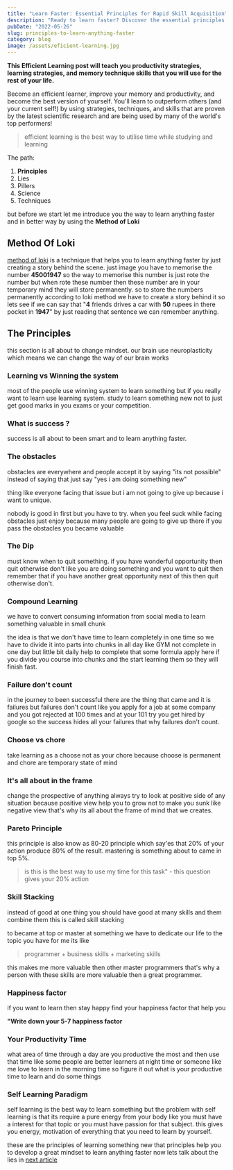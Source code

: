 ```yaml
---
title: "Learn Faster: Essential Principles for Rapid Skill Acquisition"
description: "Ready to learn faster? Discover the essential principles for rapid skill acquisition and start accelerating your learning journey. Unlock your potential and achieve success in record time."
pubDate: "2022-05-26"
slug: principles-to-learn-anything-faster
category: blog
image: /assets/eficient-learning.jpg
---
```



**This Efficient Learning post will teach you productivity strategies, learning strategies, and memory technique skills that you will use for the rest of your life.**

Become an efficient learner, improve your memory and productivity, and become the best version of yourself. You'll learn to outperform others (and your current self!) by using strategies, techniques, and skills that are proven by the latest scientific research and are being used by many of the world's top performers!

> efficient learning is the best way to utilise time while studying and learning

The path:

1. **Principles**
2. Lies
3. Pillers
4. Science
5. Techniques

but before we start let me introduce you the way to learn anything faster and in better way by using the **Method of Loki**

## Method Of Loki

[method of loki](https://numenta.com/blog/2017/08/29/method-of-loci/#:~:text=The%20method%20of%20loci%20is,%2C%20words%2C%20faces%2C%20etc.) is a technique that helps you to learn anything faster by just creating a story behind the scene. just image you have to memorise the number **45001947** so the way to memorise this number is just rote the number but when rote these number then these number are in your temporary mind they will store permanently. so to store the numbers permanently according to loki method we have to create a story behind it so lets see if we can say that "**4** friends drives a car with **50** rupees in there pocket in **1947**" by just reading that sentence we can remember anything.

## The Principles

this section is all about to change mindset. our brain use neuroplasticity which means we can change the way of our brain works

### Learning vs Winning the system

most of the people use winning system to learn something but if you really want to learn use learning system. study to learn something new not to just get good marks in you exams or your competition.

### What is success ?

success is all about to been smart and to learn anything faster.

### The obstacles

obstacles are everywhere and people accept it by saying "its not possible" instead of saying that just say "yes i am doing something new"

thing like everyone facing that issue but i am not going to give up because i want to unique.

nobody is good in first but you have to try. when you feel suck while facing obstacles just enjoy because many people are going to give up there if you pass the obstacles you became valuable

### The Dip

must know when to quit something. if you have wonderful opportunity then quit otherwise don't like you are doing something and you want to quit then remember that if you have another great opportunity next of this then quit otherwise don't.

### Compound Learning

we have to convert consuming information from social media to learn something valuable in small chunk

the idea is that we don't have time to learn completely in one time so we have to divide it into parts into chunks in all day like GYM not complete in one day but little bit daily help to complete that some formula apply here if you divide you course into chunks and the start learning them so they will finish fast.

<Ad />

### Failure don't count

in the journey to been successful there are the thing that came and it is failures but failures don't count like you apply for a job at some company and you got rejected at 100 times and at your 101 try you get hired by google so the success hides all your failures that why failures don't count.

### Choose vs chore

take learning as a choose not as your chore because choose is permanent and chore are temporary state of mind

### It's all about in the frame

change the prospective of anything always try to look at positive side of any situation because positive view help you to grow not to make you sunk like negative view that's why its all about the frame of mind that we creates.

### Pareto Principle

this principle is also know as 80-20 principle which say'es that 20% of your action produce 80% of the result. mastering is something about to came in top 5%.

> is this is the best way to use my time for this task" - this question gives your 20% action

### Skill Stacking

instead of good at one thing you should have good at many skills and them combine them this is called skill stacking

to became at top or master at something we have to dedicate our life to the topic you have for me its like

> programmer + business skills + marketing skills

this makes me more valuable then other master programmers that's why a person with these skills are more valuable then a great programmer.

### Happiness factor

if you want to learn then stay happy find your happiness factor that help you

**"Write down your 5-7 happiness factor**

### Your Productivity Time

what area of time through a day are you productive the most and then use that time like some people are better learners at night time or someone like me love to learn in the morning time so figure it out what is your productive time to learn and do some things

### Self Learning Paradigm

self learning is the best way to learn something but the problem with self learning is that its require a pure energy from your body like you must have a interest for that topic or you must have passion for that subject. this gives you energy, motivation of everything that you need to learn by yourself.

these are the principles of learning something new that principles help you to develop a great mindset to learn anything faster now lets talk about the lies in [next article](https://gxanshu.in/blog/how-to-master-anything-faster/)
